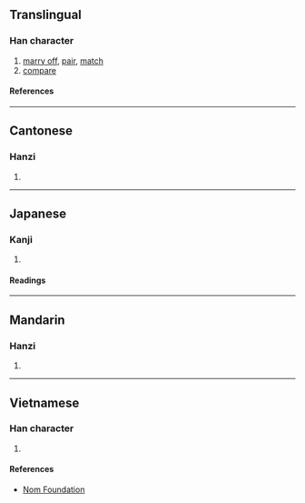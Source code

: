 {{character info}}
==Translingual==

===Han character===
{{Han char|rn=38|rad=女|as=10|sn=13|four=46411|canj=VHWP|ids=⿰女𣬉}}

# [[marry off]], [[pair]], [[match]]
# [[compare]]

====References====
{{Han ref|kx=0268.030|dkj=06571|dj=0535.260|hdz=21072.070|uh=5AB2}}

----

==Cantonese==

===Hanzi===
{{yue-hanzi|jyut=[[bei2]], [[pei3]]|y=bei2, pei3}}

# {{rfdef|yue|sort=女10}}

----

==Japanese==

===Kanji===
{{ja-kanji|grade=|rs=女10}}

# {{rfdef|ja|sort=女10}}

====Readings====
{{ja-readings
|on=へい, ひ, び
|kun=つれあい
}}

----

==Mandarin==

===Hanzi===
{{cmn-hanzi|pin=[[pì]] ([[pi4]])|wg=p'i<sup>4</sup>}}

# {{rfdef|cmn|sort=女10}}

----

==Vietnamese==

===Han character===
{{vi-readings|rs=女10|reading=tỉ}}

# {{rfdef|vi|sort=女10}}

====References====
* [http://nomfoundation.org/common/nom_details.php?codepoint=5ab2 Nom Foundation]